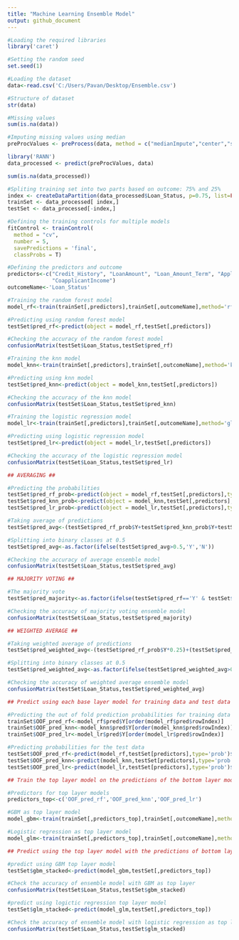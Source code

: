 ---
title: "Machine Learning Ensemble Model"
output: github_document
---
 
```{r}
#Loading the required libraries
library('caret')

#Setting the random seed
set.seed(1)

#Loading the dataset
data<-read.csv('C:/Users/Pavan/Desktop/Ensemble.csv')

#Structure of dataset
str(data)
```

```{r}
#Missing values
sum(is.na(data))

#Imputing missing values using median
preProcValues <- preProcess(data, method = c("medianImpute","center","scale"))

library('RANN')
data_processed <- predict(preProcValues, data)

sum(is.na(data_processed))
```

```{r}
#Spliting training set into two parts based on outcome: 75% and 25%
index <- createDataPartition(data_processed$Loan_Status, p=0.75, list=FALSE)
trainSet <- data_processed[ index,]
testSet <- data_processed[-index,]
```

```{r}
#Defining the training controls for multiple models
fitControl <- trainControl(
  method = "cv",
  number = 5,
  savePredictions = 'final',
  classProbs = T)

#Defining the predictors and outcome
predictors<-c("Credit_History", "LoanAmount", "Loan_Amount_Term", "ApplicantIncome",
              "CoapplicantIncome")
outcomeName<-'Loan_Status'
```

```{r}
#Training the random forest model
model_rf<-train(trainSet[,predictors],trainSet[,outcomeName],method='rf',trControl=fitControl,tuneLength=3)

#Predicting using random forest model
testSet$pred_rf<-predict(object = model_rf,testSet[,predictors])

#Checking the accuracy of the random forest model
confusionMatrix(testSet$Loan_Status,testSet$pred_rf)
```

```{r}
#Training the knn model
model_knn<-train(trainSet[,predictors],trainSet[,outcomeName],method='knn',trControl=fitControl,tuneLength=3)

#Predicting using knn model
testSet$pred_knn<-predict(object = model_knn,testSet[,predictors])

#Checking the accuracy of the knn model
confusionMatrix(testSet$Loan_Status,testSet$pred_knn)
```

```{r}
#Training the logistic regression model
model_lr<-train(trainSet[,predictors],trainSet[,outcomeName],method='glm',trControl=fitControl,tuneLength=3)

#Predicting using logistic regression model
testSet$pred_lr<-predict(object = model_lr,testSet[,predictors])

#Checking the accuracy of the logistic regression model
confusionMatrix(testSet$Loan_Status,testSet$pred_lr)
```

```{r}
## AVERAGING ##

#Predicting the probabilities
testSet$pred_rf_prob<-predict(object = model_rf,testSet[,predictors],type='prob')
testSet$pred_knn_prob<-predict(object = model_knn,testSet[,predictors],type='prob')
testSet$pred_lr_prob<-predict(object = model_lr,testSet[,predictors],type='prob')

#Taking average of predictions
testSet$pred_avg<-(testSet$pred_rf_prob$Y+testSet$pred_knn_prob$Y+testSet$pred_lr_prob$Y)/3

#Splitting into binary classes at 0.5
testSet$pred_avg<-as.factor(ifelse(testSet$pred_avg>0.5,'Y','N'))

#Checking the accuracy of average ensemble model
confusionMatrix(testSet$Loan_Status,testSet$pred_avg)
```

```{r}
## MAJORITY VOTING ##

#The majority vote
testSet$pred_majority<-as.factor(ifelse(testSet$pred_rf=='Y' & testSet$pred_knn=='Y','Y',ifelse(testSet$pred_rf=='Y' & testSet$pred_lr=='Y','Y',ifelse(testSet$pred_knn=='Y' & testSet$pred_lr=='Y','Y','N'))))

#Checking the accuracy of majority voting ensemble model
confusionMatrix(testSet$Loan_Status,testSet$pred_majority)
```

```{r}
## WEIGHTED AVERAGE ##

#Taking weighted average of predictions
testSet$pred_weighted_avg<-(testSet$pred_rf_prob$Y*0.25)+(testSet$pred_knn_prob$Y*0.25)+(testSet$pred_lr_prob$Y*0.5)

#Splitting into binary classes at 0.5
testSet$pred_weighted_avg<-as.factor(ifelse(testSet$pred_weighted_avg>0.5,'Y','N'))

#Checking the accuracy of weighted average ensemble model
confusionMatrix(testSet$Loan_Status,testSet$pred_weighted_avg)
```

```{r}
## Predict using each base layer model for training data and test data ##

#Predicting the out of fold prediction probabilities for training data
trainSet$OOF_pred_rf<-model_rf$pred$Y[order(model_rf$pred$rowIndex)]
trainSet$OOF_pred_knn<-model_knn$pred$Y[order(model_knn$pred$rowIndex)]
trainSet$OOF_pred_lr<-model_lr$pred$Y[order(model_lr$pred$rowIndex)]

#Predicting probabilities for the test data
testSet$OOF_pred_rf<-predict(model_rf,testSet[predictors],type='prob')$Y
testSet$OOF_pred_knn<-predict(model_knn,testSet[predictors],type='prob')$Y
testSet$OOF_pred_lr<-predict(model_lr,testSet[predictors],type='prob')$Y
```

```{r}
## Train the top layer model on the predictions of the bottom layer models ##

#Predictors for top layer models 
predictors_top<-c('OOF_pred_rf','OOF_pred_knn','OOF_pred_lr')

#GBM as top layer model 
model_gbm<-train(trainSet[,predictors_top],trainSet[,outcomeName],method='gbm',trControl=fitControl,tuneLength=3)

#Logistic regression as top layer model
model_glm<-train(trainSet[,predictors_top],trainSet[,outcomeName],method='glm',trControl=fitControl,tuneLength=3)
```

```{r}
## Predict using the top layer model with the predictions of bottom layer models ##

#predict using GBM top layer model
testSet$gbm_stacked<-predict(model_gbm,testSet[,predictors_top])

#Check the accuracy of ensemble model with GBM as top layer
confusionMatrix(testSet$Loan_Status,testSet$gbm_stacked)
```

```{r}
#predict using logictic regression top layer model
testSet$glm_stacked<-predict(model_glm,testSet[,predictors_top])

#Check the accuracy of ensemble model with logistic regression as top layer
confusionMatrix(testSet$Loan_Status,testSet$glm_stacked)
```
